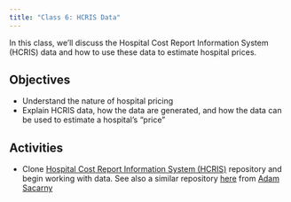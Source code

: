 ```yaml
---
title: "Class 6: HCRIS Data"
---
```


In this class, we'll discuss the Hospital Cost Report Information System (HCRIS) data and how to use these data to estimate hospital prices.

## Objectives

- Understand the nature of hospital pricing
- Explain HCRIS data, how the data are generated, and how the data can be used to estimate a hospital's "price"


## Activities 

- Clone [Hospital Cost Report Information System (HCRIS)](https://github.com/imccart/hcris-class) repository and begin working with data. See also a similar repository [here](https://github.com/asacarny/hospital-cost-reports) from [Adam Sacarny](http://sacarny.com/)



